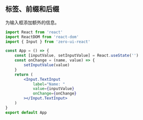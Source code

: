 ## 标签、前缀和后缀

为输入框添加额外的信息。

```jsx
import React from 'react'
import ReactDOM from 'react-dom'
import { Input } from 'zero-ui-react'

const App = () => {
    const [inputValue, setInputValue] = React.useState('')
    const onChange = (name, value) => {
        setInputValue(value)
    }
    return (
        <Input.TextInput
            label="Name: "
            value={inputValue}
            onChange={onChange}
        ></Input.TextInput>
    )
}
export default App
```
